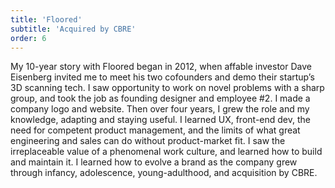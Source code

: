 ```yaml
---
title: 'Floored'
subtitle: 'Acquired by CBRE'
order: 6
---
```



My 10-year story with Floored  began in 2012, when affable investor Dave Eisenberg invited me to meet his two cofounders and demo their startup’s 3D scanning tech. I saw opportunity to work on novel problems with a sharp group, and took the job as founding designer and employee #2. I made a company logo and website. Then over four years, I grew the role and my knowledge, adapting and staying useful. I learned UX, front-end dev, the need for competent product management, and the limits of what great engineering and sales can do without product-market fit. I saw the irreplaceable value of a phenomenal work culture, and learned how to build and maintain it. I learned how to evolve a brand as the company grew through infancy, adolescence, young-adulthood, and acquisition by CBRE. 